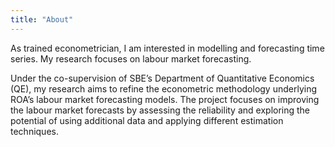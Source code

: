 ```yaml
---
title: "About"
---
```


As trained econometrician, I am interested in modelling and forecasting time series. My research focuses on labour market forecasting.

Under the co-supervision of SBE’s Department of Quantitative Economics (QE), my research aims to refine the econometric methodology underlying ROA’s labour market forecasting models. The project focuses on improving the labour market forecasts by assessing the reliability and exploring the potential of using additional data and applying different estimation techniques.
